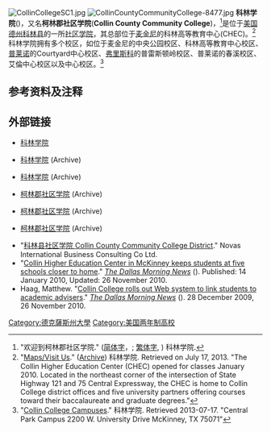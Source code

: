 [[File:CollinCollegeSC1.jpg|thumb]]
[[File:CollinCountyCommunityCollege-8477.jpg|thumb]]
'''科林学院'''('''{{lang-en|Collin College}}''')，又名'''柯林郡社区学院'''('''Collin County Community College''')，<ref>"欢迎到柯林郡社区学院." ([https://archive.is/20070724185637/http://www.ccccd.edu/frameset.asp?link=http://www.ccccd.edu/chinese/simplified_chinese.html 简体字]，; [https://archive.is/20070816155943/http://www.ccccd.edu/frameset.asp?link=http://www.ccccd.edu/chinese/traditional_chinese.html 繁体字], ) 科林学院.</ref>是位于[[美国|美国]][[得克萨斯州|德州]][[科林县_(得克萨斯州)|科林县]]的一所[[社区学院|社区学院]]，其总部位于[[麦金尼_(德克萨斯州)|麦金尼]]的科林高等教育中心(CHEC)。<ref>"[http://www.collin.edu/chec/maps.html Maps/Visit Us]." ([http://archive.is/rSehx Archive]) 科林学院. Retrieved on July 17, 2013. "The Collin Higher Education Center (CHEC) opened for classes January 2010. Located in the northeast corner of the intersection of State Highway 121 and 75 Central Expressway, the CHEC is home to Collin College district offices and five university partners offering courses toward their baccalaureate and graduate degrees."</ref> 科林学院拥有多个校区，如位于麦金尼的中央公园校区、科林高等教育中心校区、[[普莱诺_(得克萨斯州)|普莱诺]]的Courtyard中心校区、[[弗里斯科_(德克薩斯州)|弗里斯科]]的普雷斯顿岭校区、普莱诺的春溪校区、艾倫中心校区以及{{link-en|罗克沃尔 (得克萨斯州)|Rockwall, Texas|罗克沃尔}}中心校区。<ref>"[http://www.collin.edu/campuses/index.html Collin College Campuses]." 科林学院. Retrieved 2013-07-17. "Central Park Campus 2200 W. University Drive McKinney, TX 75071"</ref>

==参考资料及注释==
{{reflist}}

==外部链接==
*{{en}} [http://www.collin.edu 科林学院]
*{{zh-hans}} [http://web.archive.org/web/*/http://www.collin.edu/chinese/chinese_simplified.html 科林学院] (Archive)
*{{zh-hant}} [http://web.archive.org/web/*/http://www.collin.edu/chinese/chinese_traditional.html 科林学院] (Archive)
*{{zh-hans}} [http://web.archive.org/web/*/http://www.ccccd.edu/frameset.asp?link=http://www.ccccd.edu/chinese/simplified_chinese.html 柯林郡社区学院] (Archive)
*{{zh-hant}} [http://web.archive.org/web/*/http://www.ccccd.edu/frameset.asp?link=http://www.ccccd.edu/chinese/traditional_chinese.html 柯林郡社区学院] (Archive)
*{{en}} [http://web.archive.org/web/*/http://www.ccccd.edu 柯林郡社区学院] (Archive)
* "[http://www.usacc.com.cn/index.php?a=show&m=Articleschool&id=1716 科林县社区学院 Collin County Community College District]{{dead link|date=2018年4月 |bot=InternetArchiveBot |fix-attempted=yes }}." Novas International Business Consulting Co Ltd.
*"[http://www.dallasnews.com/news/education/headlines/20100114-Collin-Higher-Education-Center-in-McKinney-242.ece Collin Higher Education Center in McKinney keeps students at five schools closer to home ]." ''[[The_Dallas_Morning_News|The Dallas Morning News]]'' ({{tsl|en|The Dallas Morning News|達拉斯晨報}}).  Published: 14 January 2010, Updated: 26 November 2010.
* Haag, Matthew. "[http://www.dallasnews.com/news/education/headlines/20091227-Collin-College-rolls-out-Web-system-334.ece Collin College rolls out Web system to link students to academic advisers ]." ''[[The_Dallas_Morning_News|The Dallas Morning News]]'' ({{tsl|en|The Dallas Morning News|達拉斯晨報}}). 28 December 2009, 26 November 2010.
[[Category:德克薩斯州大學|Category:德克薩斯州大學]]
[[Category:美国两年制高校|Category:美国两年制高校]]